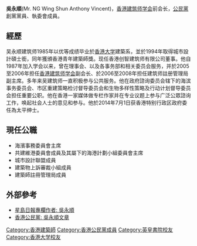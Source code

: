 '''吳永順'''(Mr. NG Wing Shun Anthony Vincent){{JP}}，[[香港建筑师学会|香港建筑师学会]]前会长，[[公民黨_(香港)|公民黨]]創黨黨員、執委會成員。

==經歷==

吴永顺建筑师1985年以优等成绩毕业於[[香港大学|香港大学]]建築系，並於1994年取得城市設計碩士銜，同年獲頒香港青年建築師獎。现任香港创智建筑师有限公司董事。他自1987年加入学会以来，曾在理事会、以及各事务部和相关委员会服务，并於2005至2006年担任[[香港建筑师学会|香港建筑师学会]]副会长、於2006至2008年担任建筑师註册管理局副主席。多年来吴建筑师一直积极参与公共服务。他在政府諮询委员会辖下的海滨事务委员会、市区重建策略检讨督导委员会和生物多样性策略及行动计划督导委员会担任重要公职。他在香港一家媒体做专栏作家并在专业议题上参与广泛公眾諮询工作，唤起社会人士的意见和参与。他於2014年7月1日获香港特别行政区政府委任為太平绅士。

== 現任公職 ==
*海濱事務委員會主席
*共建維港委員會成員及其屬下的海港計劃小組委員會主席
*城市設計聯盟成員
*建築物上訴審裁小組成員
*建築師註冊管理局成員

== 外部參考 ==
* [http://www.hkia.net/view_section.php?id=3842&level_id=230 星島日報專欄作者: 吳永順]
* [https://web.archive.org/web/20080430084109/http://www.civicparty.hk/cp/pages/articles-c.php?g=37 香港公民黨: 吳永順文章]

[[Category:香港建築師|Category:香港建築師]]
[[Category:香港公民黨成員|Category:香港公民黨成員]]
[[Category:英皇書院校友|Category:英皇書院校友]]
[[Category:香港大学校友|Category:香港大学校友]]